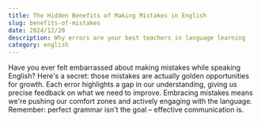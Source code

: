 ```yaml
---
title: The Hidden Benefits of Making Mistakes in English
slug: benefits-of-mistakes
date: 2024/12/20
description: Why errors are your best teachers in language learning
category: english
---
```


Have you ever felt embarrassed about making mistakes while speaking English? Here's a secret: those mistakes are actually golden opportunities for growth. Each error highlights a gap in our understanding, giving us precise feedback on what we need to improve. Embracing mistakes means we're pushing our comfort zones and actively engaging with the language. Remember: perfect grammar isn't the goal – effective communication is.
